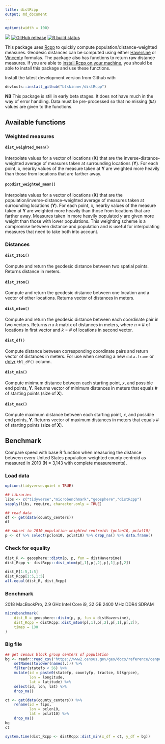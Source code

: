 ```yaml
---
title: distRcpp
output: md_document
---
```


```r
options(width = 100)
```

![](https://img.shields.io/badge/dev-beta-red.svg)
[![GitHub release](https://img.shields.io/github/release/btskinner/distRcpp.svg)](https://github.com/btskinner/distRcpp)
[![R build status](https://github.com/btskinner/distRcpp/workflows/R-CMD-check/badge.svg)](https://github.com/btskinner/distRcpp/actions)

This package uses [Rcpp](http://www.rcpp.org) to quickly compute population/distance-weighted measures. Geodesic distances can be computed using either [Haversine](https://en.wikipedia.org/wiki/Haversine_formula) or [Vincenty](https://en.wikipedia.org/wiki/Vincenty%27s_formulae) formulas. The package also has functions to return raw distance measures. If you are able to [install Rcpp on your machine](https://github.com/RcppCore/Rcpp), you should be able to install this package and use these functions.

Install the latest development version from Github with

```r
devtools::install_github("btskinner/distRcpp")
```

**NB** This package is still in early beta stages. It does not have much in the way of error handling. Data must be pre-processed so that no missing (`NA`) values are given to the functions.

## Available functions

### Weighted measures

#### `dist_weighted_mean()`

Interpolate values for a vector of locations (**X**) that are the inverse-distance-weighted average of measures taken at surrounding locations (**Y**). For each point, *x*, nearby values of the measure taken at **Y** are weighted more heavily than those from locations that are farther away.

#### `popdist_weighted_mean()`

Interpolate values for a vector of locations (**X**) that are the population/inverse-distance-weighted average of measures taken at surrounding locations (**Y**). For each point, *x*, nearby values of the measure taken at **Y** are weighted more heavily than those from locations that are farther away. Measures taken in more heavily populated *y* are given more weight than those with lower populations. This weighting scheme is a compromise between distance and population and is useful for interpolating measures that need to take both into account.

### Distances

#### `dist_1to1()`

Compute and return the geodesic distance between two spatial points. Returns distance in meters.

#### `dist_1tom()`

Compute and return the geodesic distance between one location and a vector of other locations. Returns vector of distances in meters.

#### `dist_mtom()`

Compute and return the geodesic distance between each coordinate pair in two vectors. Returns *n x k* matrix of distances in meters, where *n* = # of locations in first vector and *k* = # of locations in second vector.

#### `dist_df()`

Compute distance between corresponding coordinate pairs and return vector of distances in meters. For use when creating a new `data.frame` or [dplyr](https://CRAN.R-project.org/package=dplyr) `tbl_df()` column.

#### `dist_min()`

Compute minimum distance between each starting point, *x*, and
possible end points, **Y**. Returns vector of minimum distances in
meters that equals # of starting points (size of **X**).

#### `dist_max()`

Compute maximum distance between each starting point, *x*, and possible end points, **Y**. Returns vector of maximum distances in meters that equals # of starting points (size of **X**).

## Benchmark

Compare speed with base R function when measuring the distance between every United States population-weighted county centroid as measured in 2010 (N = 3,143 with complete measurements).

### Load data
```r
options(tidyverse.quiet = TRUE)
```

```r
## libraries
libs <- c("tidyverse","microbenchmark","geosphere","distRcpp")
sapply(libs, require, character.only = TRUE)
```
```r
## read data
df <- get(data(county_centers))
df

## subset to 2010 population-weighted centroids (pclon10, pclat10)
p <- df %>% select(pclon10, pclat10) %>% drop_na() %>% data.frame()

```

### Check for equality
```r
dist_R <- geosphere::distm(p, p, fun = distHaversine)
dist_Rcpp <- distRcpp::dist_mtom(p[,1],p[,2],p[,1],p[,2])

dist_R[1:5,1:5]
dist_Rcpp[1:5,1:5]
all.equal(dist_R, dist_Rcpp)
```

### Benchmark

2018 MacBookPro, 2.9 GHz Intel Core i9, 32 GB 2400 MHz DDR4 SDRAM

```r
microbenchmark(
    dist_R = geosphere::distm(p, p, fun = distHaversine),
    dist_Rcpp = distRcpp::dist_mtom(p[,1],p[,2],p[,1],p[,2]),
    times = 100
)
```

### Big file
```r
## get census block group centers of population
bg <- readr::read_csv("https://www2.census.gov/geo/docs/reference/cenpop2010/blkgrp/CenPop2010_Mean_BG.txt") %>%
    setNames(tolower(names(.))) %>%
    filter(statefp < 56) %>%
    mutate(id = paste0(statefp, countyfp, tractce, blkgrpce),
           lon = longitude,
           lat = latitude) %>%
    select(id, lon, lat) %>%
    drop_na()

ct <- get(data(county_centers)) %>%
    rename(id = fips,
           lon = pclon10,
           lat = pclat10) %>%
    drop_na()
bg
ct

system.time(dist_Rcpp <- distRcpp::dist_min(x_df = ct, y_df = bg))

```
